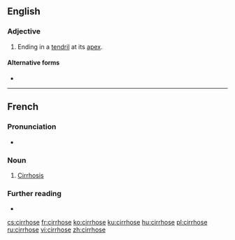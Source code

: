 ==English==

===Adjective===
{{en-adj|-}}

# {{lb|en|botany|of leaves}} Ending in a [[tendril]] at its [[apex]].

====Alternative forms====
* {{l|en|cirrose}}

----

==French==

===Pronunciation===
* {{audio|Fr-Paris--cirrhose.ogg|Audio (Paris)|lang=fr}}

===Noun===
{{fr-noun|f}}

# [[cirrhosis|Cirrhosis]]

===Further reading===
* {{R:TLFi}}

[[cs:cirrhose]]
[[fr:cirrhose]]
[[ko:cirrhose]]
[[ku:cirrhose]]
[[hu:cirrhose]]
[[pl:cirrhose]]
[[ru:cirrhose]]
[[vi:cirrhose]]
[[zh:cirrhose]]